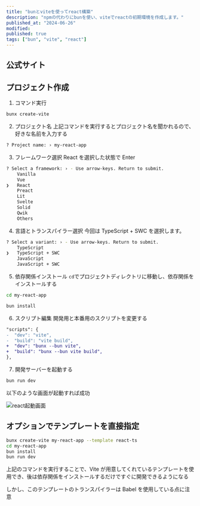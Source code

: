 ```yaml
---
title: "bunとviteを使ってreact構築"
description: "npmの代わりにbunを使い、viteでreactの初期環境を作成します。"
published_at: "2024-06-26"
modified:
published: true
tags: ["bun", "vite", "react"]
---
```


## 公式サイト

<LinkCard url="https://vitejs.dev/guide/" />
<LinkCard url="https://bun.sh/guides/ecosystem/vite" />

## プロジェクト作成

1. コマンド実行

```bash
bunx create-vite
```

2. プロジェクト名
   上記コマンドを実行するとプロジェクト名を聞かれるので、好きな名前を入力する

```bash
? Project name: › my-react-app
```

3. フレームワーク選択
   React を選択した状態で Enter

```bash
? Select a framework: › - Use arrow-keys. Return to submit.
    Vanilla
    Vue
❯   React
    Preact
    Lit
    Svelte
    Solid
    Qwik
    Others
```

4. 言語とトランスパイラー選択
   今回は TypeScript + SWC を選択します。

```bash
? Select a variant: › - Use arrow-keys. Return to submit.
    TypeScript
❯   TypeScript + SWC
    JavaScript
    JavaScript + SWC
```

5. 依存関係インストール
   `cd`でプロジェクトディレクトリに移動し、依存関係をインストールする

```bash
cd my-react-app
```

```bash
bun install
```

6. スクリプト編集
   開発用と本番用のスクリプトを変更する

```diff json
"scripts": {
-  "dev": "vite",
-  "build": "vite build",
+  "dev": "bunx --bun vite",
+  "build": "bunx --bun vite build",
},
```

7. 開発サーバーを起動する

```bash
bun run dev
```

以下のような画面が起動すれば成功

![react起動画面](/static/image.avif)

## オプションでテンプレートを直接指定

```bash
bunx create-vite my-react-app --template react-ts
cd my-react-app
bun install
bun run dev
```

上記のコマンドを実行することで、Vite が用意してくれているテンプレートを使用でき、後は依存関係をインストールするだけですぐに開発できるようになる

しかし、このテンプレートのトランスパイラーは Babel を使用している点に注意
